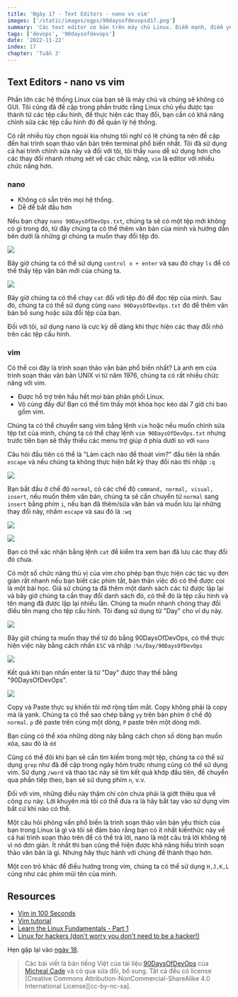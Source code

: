 ```yaml
---
title: 'Ngày 17 - Text Editors - nano vs vim'
images: ['/static/images/ogps/90daysofdevopsd17.png']
summary: 'Các text editor cơ bản trên máy chủ Linux. Điểm mạnh, điểm yếu và ví dụ cơ bản cho từng editor.'
tags: ['devops', '90daysofdevops']
date: '2022-11-22'
index: 17
chapter: 'Tuần 3'
---
```


<TOCInline toc={props.toc} asDisclosure />

## Text Editors - nano vs vim

Phần lớn các hệ thống Linux của bạn sẽ là máy chủ và chúng sẽ không có GUI. Tôi cũng đã đề cập trong phần trước rằng Linux chủ yếu được tạo thành từ các tệp cấu hình, để thực hiện các thay đổi, bạn cần có khả năng chỉnh sửa các tệp cấu hình đó để quản lý hệ thống.

Có rất nhiều tùy chọn ngoài kia nhưng tôi nghĩ có lẽ chúng ta nên đề cập đến hai trình soạn thảo văn bản trên terminal phổ biến nhất. Tôi đã sử dụng cả hai trình chỉnh sửa này và đối với tôi, tôi thấy `nano` dễ sử dụng hơn cho các thay đổi nhanh nhưng xét về các chức năng, `vim` là editor với nhiều chức năng hơn.

### nano

- Không có sẵn trên mọi hệ thống.
- Dễ để bắt đầu hơn

Nếu bạn chạy `nano 90DaysOfDevOps.txt`, chúng ta sẽ có một tệp mới không có gì trong đó, từ đây chúng ta có thể thêm văn bản của mình và hướng dẫn bên dưới là những gì chúng ta muốn thay đổi tệp đó.

![](/static/images/assets/Day17_Linux1.png)

Bây giờ chúng ta có thể sử dụng `control x + enter` và sau đó chạy `ls` để có thể thấy tệp văn bản mới của chúng ta.

![](/static/images/assets/Day17_Linux2.png)

Bây giờ chúng ta có thể chạy `cat` đối với tệp đó để đọc tệp của mình. Sau đó, chúng ta có thể sử dụng cùng `nano 90DaysOfDevOps.txt` đó để thêm văn bản bổ sung hoặc sửa đổi tệp của bạn.

Đối với tôi, sử dụng nano là cực kỳ dễ dàng khi thực hiện các thay đổi nhỏ trên các tệp cấu hình.

### vim

Có thể coi đây là trình soạn thảo văn bản phổ biến nhất? Là anh em của trình soạn thảo văn bản UNIX vi từ năm 1976, chúng ta có rất nhiều chức năng với vim.

- Được hỗ trợ trên hầu hết mọi bản phân phối Linux.
- Vô cùng đầy đủ! Bạn có thể tìm thấy một khóa học kéo dài 7 giờ chỉ bao gồm vim.

Chúng ta có thể chuyển sang vim bằng lệnh `vim` hoặc nếu muốn chỉnh sửa tệp txt của mình, chúng ta có thể chạy lệnh `vim 90DaysOfDevOps.txt` nhưng trước tiên bạn sẽ thấy thiếu các menu trợ giúp ở phía dưới so với `nano`

Câu hỏi đầu tiên có thể là "Làm cách nào để thoát vim?" đầu tiên là nhấn `escape` và nếu chúng ta không thực hiện bất kỳ thay đổi nào thì nhập `:q`

![](/static/images/assets/Day17_Linux3.png)

Bạn bắt đầu ở chế độ `normal`, có các chế độ `command, normal, visual, insert`, nếu muốn thêm văn bản, chúng ta sẽ cần chuyển từ `normal` sang `insert` bằng phím `i`, nếu bạn đã thêm/sửa văn bản và muốn lưu lại những thay đổi này, nhấm `escape` và sau đó là `:wq`

![](/static/images/assets/Day17_Linux4.png)

![](/static/images/assets/Day17_Linux5.png)

Bạn có thể xác nhận bằng lệnh `cat` để kiểm tra xem bạn đã lưu các thay đổi đó chưa.

Có một số chức năng thú vị của vim cho phép bạn thực hiện các tác vụ đơn giản rất nhanh nếu bạn biết các phím tắt, bản thân việc đó có thể được coi là một bài học. Giả sử chúng ta đã thêm một danh sách các từ được lặp lại và bây giờ chúng ta cần thay đổi danh sách đó, có thể đó là tệp cấu hình và tên mạng đã được lặp lại nhiều lần. Chúng ta muốn nhanh chóng thay đổi điều tên mạng cho tệp cấu hình. Tôi đang sử dụng từ "Day" cho ví dụ này.

![](/static/images/assets/Day17_Linux6.png)

Bây giờ chúng ta muốn thay thế từ đó bằng 90DaysOfDevOps, có thể thực hiện việc này bằng cách nhấn `ESC` và nhập `:%s/Day/90DaysOfDevOps`

![](/static/images/assets/Day17_Linux7.png)

Kết quả khi bạn nhấn enter là từ "Day" được thay thế bằng "90DaysOfDevOps".

![](/static/images/assets/Day17_Linux8.png)

Copy và Paste thực sự khiến tôi mở rộng tầm mắt. Copy không phải là copy mà là yank. Chúng ta có thể sao chép bằng `yy` trên bàn phím ở chế độ `normal`. `p` đẻ paste trên cùng một dòng, `P` paste trên một dòng mới.

Bạn cũng có thể xóa những dòng này bằng cách chọn số dòng bạn muốn xóa, sau đó là `dd`

Cũng có thể đôi khi bạn sẽ cần tìm kiếm trong một tệp, chúng ta có thể sử dụng `grep` như đã đề cập trong ngày hôm trước nhưng cũng có thể sử dụng vim. Sử dụng `/word` và thao tác này sẽ tìm kết quả khớp đầu tiên, để chuyển qua phần tiếp theo, bạn sẽ sử dụng phím `n`, v.v.

Đối với vim, những điều này thậm chí còn chưa phải là giớt thiệu qua về công cụ này. Lời khuyên mà tôi có thể đưa ra là hãy bắt tay vào sử dụng vim bất cứ khi nào có thể.

Một câu hỏi phỏng vấn phổ biến là trình soạn thảo văn bản yêu thích của bạn trong Linux là gì và tôi sẽ đảm bảo rằng bạn có ít nhất kiến ​​​​thức này về cả hai trình soạn thảo trên để có thể trả lời, nano là một câu trả lời không tệ vì nó đơn giản. Ít nhất thì bạn cũng thể hiện được khả năng hiểu trình soạn thảo văn bản là gì. Nhưng hãy thực hành với chúng để thành thạo hơn.

Một con trỏ khác để điều hướng trong vim, chúng ta có thể sử dụng `H,J,K,L` cũng như các phím mũi tên của mình.

## Resources

- [Vim in 100 Seconds](https://www.youtube.com/watch?v=-txKSRn0qeA)
- [Vim tutorial](https://www.youtube.com/watch?v=IiwGbcd8S7I)
- [Learn the Linux Fundamentals - Part 1](https://www.youtube.com/watch?v=kPylihJRG70)
- [Linux for hackers (don't worry you don't need to be a hacker!)](https://www.youtube.com/watch?v=VbEx7B_PTOE)

Hẹn gặp lại vào [ngày 18](https://vntechies.dev/courses/90-ngay-devops/ngay-18-ssh-va-may-chu-web-lamp-stack).

> Các bài viết là bản tiếng Việt của tài liệu [90DaysOfDevOps](https://github.com/MichaelCade/90DaysOfDevOps/tree/main/2022/Days) của [Micheal Cade](https://twitter.com/MichaelCade1) và có qua sửa đổi, bổ sung. Tất cả đều có license [Creative Commons Attribution-NonCommercial-ShareAlike 4.0 International License][cc-by-nc-sa].
